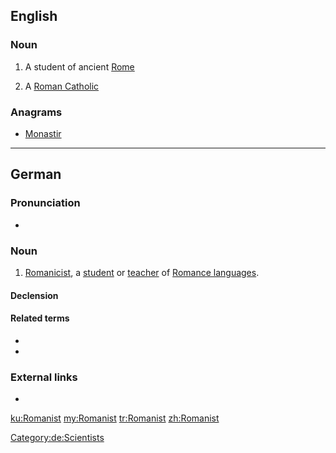 ==English==

===Noun===
{{en-noun}}

# A student of ancient [[Rome]]
# {{context|informal|lang=en}} A [[Roman Catholic]]

===Anagrams===
* [[Monastir#English|Monastir]]

----

==German==
{{slim-wikipedia|Romanistik|lang=de}}

===Pronunciation===
* {{IPA|/ʁomaˈnɪst/|lang=de}}

===Noun===
{{de-noun|m|Romanisten|Romanisten|f=Romanistin}}

# [[Romanicist]], a [[student]] or [[teacher]] of [[Romance language]]s.

====Declension====
{{de-decl-noun-m|en|en}}

====Related terms====
* {{l|de|Romanistik}}
* {{l|de|romanistisch}}

===External links===
* {{R:Duden}}

[[Category:de:Scientists]]

[[ku:Romanist]]
[[my:Romanist]]
[[tr:Romanist]]
[[zh:Romanist]]